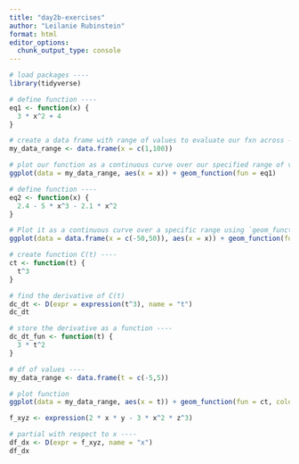 ```yaml
---
title: "day2b-exercises"
author: "Leilanie Rubinstein"
format: html
editor_options: 
  chunk_output_type: console
---
```


```r
# load packages ----
library(tidyverse)

# define function ----
eq1 <- function(x) {
  3 * x^2 + 4
}

# create a data frame with range of values to evaluate our fxn across ----
my_data_range <- data.frame(x = c(1,100))

# plot our function as a continuous curve over our specified range of values in our df ----
ggplot(data = my_data_range, aes(x = x)) + geom_function(fun = eq1)
```

```r
# define function ----
eq2 <- function(x) {
  2.4 - 5 * x^3 - 2.1 * x^2
}

# Plot it as a continuous curve over a specific range using `geom_function()` (here, we define our data frame directly inside `ggplot()` ----
ggplot(data = data.frame(x = c(-50,50)), aes(x = x)) + geom_function(fun = eq2)
```


```r
# create function C(t) ----
ct <- function(t) {
  t^3
}

# find the derivative of C(t)
dc_dt <- D(expr = expression(t^3), name = "t")
dc_dt

# store the derivative as a function ----
dc_dt_fun <- function(t) {
  3 * t^2
}

# df of values ----
my_data_range <- data.frame(t = c(-5,5))

# plot function
ggplot(data = my_data_range, aes(x = t)) + geom_function(fun = ct, color = "red") + geom_function(fun = dc_dt_fun, color = "blue")
```

```r
f_xyz <- expression(2 * x * y - 3 * x^2 * z^3)

# partial with respect to x ----
df_dx <- D(expr = f_xyz, name = "x")
df_dx
```


